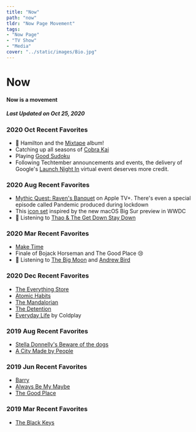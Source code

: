 ```yaml
---
title: "Now"
path: "now"
tldr: "Now Page Movement"
tags: 
- "Now Page"
- "TV Show"
- "Media"
cover: "../static/images/Bio.jpg"
---
```


# Now

#### Now is a movement

##### Last Updated on Oct 25, 2020

### 2020 Oct Recent Favorites
- 🎵 Hamilton and the [Mixtape](https://open.spotify.com/album/5AgsHUKFxr5DApRCmulIqJ?si=0LNFnb8uQi6szQrhIbZl_Q) album! 
- Catching up all seasons of [Cobra Kai](https://www.youtube.com/watch?v=WtjskFP7Ce0&t=136s)
- Playing [Good Sudoku](https://www.playgoodsudoku.com/)
- Following Techtember announcements and events, the delivery of Google's [Launch Night In](https://www.youtube.com/watch?v=q2HSJHOMDyk) virtual event deserves more credit.

### 2020 Aug Recent Favorites
- [Mythic Quest: Raven's Banquet](https://www.youtube.com/watch?v=pMaPCYRPhY0) on Apple TV+. There's even a special episode called Pandemic produced during lockdown
- This [icon set](https://twitter.com/Gavmn/status/1281254466751270912) inspired by the new macOS Big Sur preview in WWDC
- 🎵 Listening to [Thao & The Get Down Stay Down](https://open.spotify.com/album/3SYjUBg5uOq779VJh3jRb5?si=4zcXBAleRaq-YvlMuStcQA)

### 2020 Mar Recent Favorites
- [Make Time](https://www.bookdepository.com/Make-Time-Jake-Knapp/9780593079584?ref=grid-view&a_aid=desktopofsamuel)
- Finale of Bojack Horseman and The Good Place 😢
- 🎵 Listening to [The Big Moon](https://open.spotify.com/artist/0KU55rzxAihPhi27MAuz9O) and [Andrew Bird](https://www.npr.org/2016/05/25/479454859/andrew-bird-tiny-desk-concert)

### 2020 Dec Recent Favorites
- [The Everything Store](https://www.bookdepository.com/The-Everything-Store--Jeff-Bezos-and-the-Age-of-Amazon/9780552167833/?a_aid=desktopofsamuel)
- [Atomic Habits](https://www.bookdepository.com/Atomic-Habits-James-Clear/9781847941831/?a_aid=desktopofsamuel)
- [The Mandalorian](https://image.insider.com/5de2bba479d7577cd722e553?width=1100&format=jpeg&auto=webp)
- [The Detention](https://www.youtube.com/watch?v=ktuwTuuoQIE)
- [Everyday Life](https://open.spotify.com/album/2FeyIYDDAQqcOJKOKhvHdr?si=GM_O3XopT4qX_qw-7Yx-iw) by Coldplay

### 2019 Aug Recent Favorites
- [Stella Donnelly's Beware of the dogs](https://open.spotify.com/album/1pKIMs0GEePXjDC2EiYEb7?si=ch5tDn3RRf-fFiiwNb7zXw)
- [A City Made by People](https://www.acitymadebypeople.com/)

### 2019 Jun Recent Favorites
- [Barry](https://www.youtube.com/watch?v=-xZFQjeZwaw)
- [Always Be My Maybe](https://open.spotify.com/track/7wsRS8wZuK1SxsS1XZCmaW?si=ApnKjSAwRfiqMNnCqUxHHw)
- [The Good Place](https://media.giphy.com/media/l3mZ36q0iqikJhzWw/giphy.gif)

### 2019 Mar Recent Favorites
- [The Black Keys](https://www.youtube.com/watch?v=JILfwu5AWIQ)